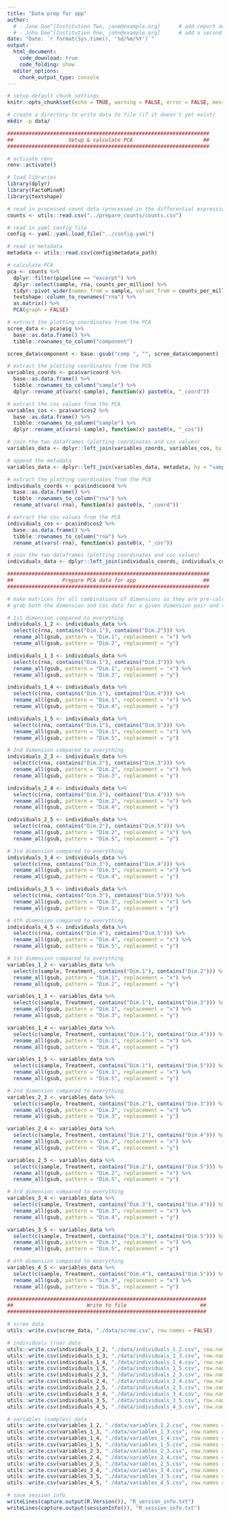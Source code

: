 ```yaml
---
title: "Data prep for app"
author:
  # - Jane Doe^[Institution Two, jane@example.org]      # add report authors (uncomment if using)
  # - John Doe^[Institution One, john@example.org]      # add a second report author (uncomment if using)
date: "Date: `r format(Sys.time(), '%d/%m/%Y')`"
output:
  html_document:
    code_download: true
    code_folding: show
  editor_options: 
    chunk_output_type: console
---
```


```r
# setup default chunk settings
knitr::opts_chunk$set(echo = TRUE, warning = FALSE, error = FALSE, message = FALSE, fig.align = "center")
```

```bash
# create a directory to write data to file (if it doesn't yet exist)
mkdir -p data/
```

```r
##################################################################
##                  Setup & calculate PCA                       ##
##################################################################

# activate renv
renv::activate()

# load libraries
library(dplyr)
library(FactoMineR)
library(textshape)

# read in processed count data (processed in the differential expression document)
counts <- utils::read.csv("../prepare_counts/counts.csv")

# read in yaml config file
config <- yaml::yaml.load_file("../config.yaml")

# read in metadata
metadata <- utils::read.csv(config$metadata_path)

# calculate PCA
pca <- counts %>%
  dplyr::filter(pipeline == "excerpt") %>%
  dplyr::select(sample, rna, counts_per_million) %>%
  tidyr::pivot_wider(names_from = sample, values_from = counts_per_million) %>%
  textshape::column_to_rownames("rna") %>%
  as.matrix() %>%
  PCA(graph = FALSE)

# extract the plotting coordinates from the PCA
scree_data <- pca$eig %>%
  base::as.data.frame() %>%
  tibble::rownames_to_column("component")

scree_data$component <- base::gsub("comp ", "", scree_data$component)

# extract the plotting coordinates from the PCA
variables_coords <- pca$var$coord %>%
  base::as.data.frame() %>%
  tibble::rownames_to_column("sample") %>%
  dplyr::rename_at(vars(-sample), function(x) paste0(x, "_coord"))

# extract the cos values from the PCA
variables_cos <- pca$var$cos2 %>%
  base::as.data.frame() %>%
  tibble::rownames_to_column("sample") %>%
  dplyr::rename_at(vars(-sample), function(x) paste0(x, "_cos"))

# join the two dataframes (plotting coordinates and cos values)
variables_data <- dplyr::left_join(variables_coords, variables_cos, by = "sample")

# append the metadata
variables_data <- dplyr::left_join(variables_data, metadata, by = "sample")

# extract the plotting coordinates from the PCA
individuals_coords <- pca$ind$coord %>%
  base::as.data.frame() %>%
  tibble::rownames_to_column("rna") %>%
  rename_at(vars(-rna), function(x) paste0(x, "_coord"))

# extract the cos values from the PCA
individuals_cos <- pca$ind$cos2 %>%
  base::as.data.frame() %>%
  tibble::rownames_to_column("rna") %>%
  rename_at(vars(-rna), function(x) paste0(x, "_cos"))

# join the two dataframes (plotting coordinates and cos values)
individuals_data <- dplyr::left_join(individuals_coords, individuals_cos, by = "rna")

##################################################################
##                Prepare PCA data for app                      ##
##################################################################

# make matrices for all combinations of dimensions so they are pre-calculated and make the shiny app quicker
# grab both the dimension and cos data for a given dimension pair and rename columns to generic names for the app to grab

# 1st dimension compared to everything
individuals_1_2 <- individuals_data %>%
  select(c(rna, contains("Dim.1"), contains("Dim.2"))) %>%
  rename_all(gsub, pattern = "Dim.1", replacement = "x") %>%
  rename_all(gsub, pattern = "Dim.2", replacement = "y")

individuals_1_3 <- individuals_data %>%
  select(c(rna, contains("Dim.1"), contains("Dim.3"))) %>%
  rename_all(gsub, pattern = "Dim.1", replacement = "x") %>%
  rename_all(gsub, pattern = "Dim.3", replacement = "y")

individuals_1_4 <- individuals_data %>%
  select(c(rna, contains("Dim.1"), contains("Dim.4"))) %>%
  rename_all(gsub, pattern = "Dim.1", replacement = "x") %>%
  rename_all(gsub, pattern = "Dim.4", replacement = "y")

individuals_1_5 <- individuals_data %>%
  select(c(rna, contains("Dim.1"), contains("Dim.5"))) %>%
  rename_all(gsub, pattern = "Dim.1", replacement = "x") %>%
  rename_all(gsub, pattern = "Dim.5", replacement = "y")

# 2nd dimension compared to everything
individuals_2_3 <- individuals_data %>%
  select(c(rna, contains("Dim.2"), contains("Dim.3"))) %>%
  rename_all(gsub, pattern = "Dim.2", replacement = "x") %>%
  rename_all(gsub, pattern = "Dim.3", replacement = "y")

individuals_2_4 <- individuals_data %>%
  select(c(rna, contains("Dim.2"), contains("Dim.4"))) %>%
  rename_all(gsub, pattern = "Dim.2", replacement = "x") %>%
  rename_all(gsub, pattern = "Dim.4", replacement = "y")

individuals_2_5 <- individuals_data %>%
  select(c(rna, contains("Dim.2"), contains("Dim.5"))) %>%
  rename_all(gsub, pattern = "Dim.2", replacement = "x") %>%
  rename_all(gsub, pattern = "Dim.5", replacement = "y")

# 3rd dimension compared to everything
individuals_3_4 <- individuals_data %>%
  select(c(rna, contains("Dim.3"), contains("Dim.4"))) %>%
  rename_all(gsub, pattern = "Dim.3", replacement = "x") %>%
  rename_all(gsub, pattern = "Dim.4", replacement = "y")

individuals_3_5 <- individuals_data %>%
  select(c(rna, contains("Dim.3"), contains("Dim.5"))) %>%
  rename_all(gsub, pattern = "Dim.3", replacement = "x") %>%
  rename_all(gsub, pattern = "Dim.5", replacement = "y")

# 4th dimension compared to everything
individuals_4_5 <- individuals_data %>%
  select(c(rna, contains("Dim.4"), contains("Dim.5"))) %>%
  rename_all(gsub, pattern = "Dim.4", replacement = "x") %>%
  rename_all(gsub, pattern = "Dim.5", replacement = "y")

# 1st dimension compared to everything
variables_1_2 <- variables_data %>%
  select(c(sample, Treatment, contains("Dim.1"), contains("Dim.2"))) %>%
  rename_all(gsub, pattern = "Dim.1", replacement = "x") %>%
  rename_all(gsub, pattern = "Dim.2", replacement = "y")

variables_1_3 <- variables_data %>%
  select(c(sample, Treatment, contains("Dim.1"), contains("Dim.3"))) %>%
  rename_all(gsub, pattern = "Dim.1", replacement = "x") %>%
  rename_all(gsub, pattern = "Dim.3", replacement = "y")

variables_1_4 <- variables_data %>%
  select(c(sample, Treatment, contains("Dim.1"), contains("Dim.4"))) %>%
  rename_all(gsub, pattern = "Dim.1", replacement = "x") %>%
  rename_all(gsub, pattern = "Dim.4", replacement = "y")

variables_1_5 <- variables_data %>%
  select(c(sample, Treatment, contains("Dim.1"), contains("Dim.5"))) %>%
  rename_all(gsub, pattern = "Dim.1", replacement = "x") %>%
  rename_all(gsub, pattern = "Dim.5", replacement = "y")

# 2nd dimension compared to everything
variables_2_3 <- variables_data %>%
  select(c(sample, Treatment, contains("Dim.2"), contains("Dim.3"))) %>%
  rename_all(gsub, pattern = "Dim.2", replacement = "x") %>%
  rename_all(gsub, pattern = "Dim.3", replacement = "y")

variables_2_4 <- variables_data %>%
  select(c(sample, Treatment, contains("Dim.2"), contains("Dim.4"))) %>%
  rename_all(gsub, pattern = "Dim.2", replacement = "x") %>%
  rename_all(gsub, pattern = "Dim.4", replacement = "y")

variables_2_5 <- variables_data %>%
  select(c(sample, Treatment, contains("Dim.2"), contains("Dim.5"))) %>%
  rename_all(gsub, pattern = "Dim.2", replacement = "x") %>%
  rename_all(gsub, pattern = "Dim.5", replacement = "y")

# 3rd dimension compared to everything
variables_3_4 <- variables_data %>%
  select(c(sample, Treatment, contains("Dim.3"), contains("Dim.4"))) %>%
  rename_all(gsub, pattern = "Dim.3", replacement = "x") %>%
  rename_all(gsub, pattern = "Dim.4", replacement = "y")

variables_3_5 <- variables_data %>%
  select(c(sample, Treatment, contains("Dim.3"), contains("Dim.5"))) %>%
  rename_all(gsub, pattern = "Dim.3", replacement = "x") %>%
  rename_all(gsub, pattern = "Dim.5", replacement = "y")

# 4th dimension compared to everything
variables_4_5 <- variables_data %>%
  select(c(sample, Treatment, contains("Dim.4"), contains("Dim.5"))) %>%
  rename_all(gsub, pattern = "Dim.4", replacement = "x") %>%
  rename_all(gsub, pattern = "Dim.5", replacement = "y")

#################################################################
##                        Write to file                        ##
#################################################################

# scree data
utils::write.csv(scree_data, "./data/scree.csv", row.names = FALSE)

# individuals (rna) data
utils::write.csv(individuals_1_2, "./data/individuals_1_2.csv", row.names = FALSE)
utils::write.csv(individuals_1_3, "./data/individuals_1_3.csv", row.names = FALSE)
utils::write.csv(individuals_1_4, "./data/individuals_1_4.csv", row.names = FALSE)
utils::write.csv(individuals_1_5, "./data/individuals_1_5.csv", row.names = FALSE)
utils::write.csv(individuals_2_3, "./data/individuals_2_3.csv", row.names = FALSE)
utils::write.csv(individuals_2_4, "./data/individuals_2_4.csv", row.names = FALSE)
utils::write.csv(individuals_2_5, "./data/individuals_2_5.csv", row.names = FALSE)
utils::write.csv(individuals_3_4, "./data/individuals_3_4.csv", row.names = FALSE)
utils::write.csv(individuals_3_5, "./data/individuals_3_5.csv", row.names = FALSE)
utils::write.csv(individuals_4_5, "./data/individuals_4_5.csv", row.names = FALSE)

# variables (samples) data
utils::write.csv(variables_1_2, "./data/variables_1_2.csv", row.names = FALSE)
utils::write.csv(variables_1_3, "./data/variables_1_3.csv", row.names = FALSE)
utils::write.csv(variables_1_4, "./data/variables_1_4.csv", row.names = FALSE)
utils::write.csv(variables_1_5, "./data/variables_1_5.csv", row.names = FALSE)
utils::write.csv(variables_2_3, "./data/variables_2_3.csv", row.names = FALSE)
utils::write.csv(variables_2_4, "./data/variables_2_4.csv", row.names = FALSE)
utils::write.csv(variables_2_5, "./data/variables_2_5.csv", row.names = FALSE)
utils::write.csv(variables_3_4, "./data/variables_3_4.csv", row.names = FALSE)
utils::write.csv(variables_3_5, "./data/variables_3_5.csv", row.names = FALSE)
utils::write.csv(variables_4_5, "./data/variables_4_5.csv", row.names = FALSE)
```

```r
# save session info
writeLines(capture.output(R.Version()), "R_version_info.txt")
writeLines(capture.output(sessionInfo()), "R_session_info.txt")
```
